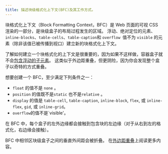 ```yaml
---
title: 描述块级格式化上下文(BFC)及其工作方式。
---
```


块格式化上下文（Block Formatting Context，BFC）是 Web 页面的可视 CSS 渲染的一部分，是块级盒子的布局过程发生的区域。 浮动、绝对定位的元素、`inline-blocks`、`table-cells`、`table-caption`和 `overflow `值不为 `visible` 的元素（除非该值已被传播到视口）建立新的块格式化上下文。

了解如何建立一个块格式化的上下文是很重要的，因为如果不这样做，容器盒子就不会[包含浮动的子元素](https://developer.mozilla.org/en-US/docs/Web/Guide/CSS/Block_formatting_context#Make_float_content_and_alongside_content_the_same_height)。 这类似于外边距重叠，但更阴险，因为你会发现整个盒子以奇特的方式重叠。

想要创建一个 BFC，至少满足下列条件之一：

- `float` 的值不是 `none` 。
- `position` 的值既不是`static` 也不是`relative` 。
- `display` 的值是 `table-cell`, `table-caption`, `inline-block`, `flex`, 或 `inline-flex`, `gid`, 或 `inline-grid`。
- `overflow`的值不是\`visible'。

在 BFC 中，每个盒子的左外边缘都会接触到包含块的左边缘（对于从右到左的格式化，右边缘会接触）。

BFC 中相邻区块级盒子之间的垂直外间距会被折叠。 在[外边距重叠](https://developer.mozilla.org/en-US/docs/Web/CSS/CSS_Box_Model/Mastering_mark_mark_bolsing)上阅读更多内容。
